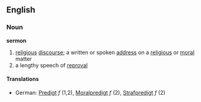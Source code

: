 ==English==
===Noun===
'''sermon'''
# [[religious]] [[discourse]]; a written or spoken [[address]] on a [[religious]] or [[moral]] matter
# a lengthy speech of [[reproval]]
====Translations====
*German: [[Predigt]] ''f'' (1,2), [[Moralpredigt]] ''f'' (2), [[Strafpredigt]] ''f'' (2)